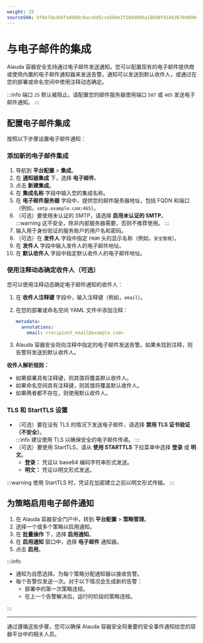 ```yaml
---
weight: 15
sourceSHA: 9fde7de3b6fa4908c8acc6d5cce5b0e1f284d096a18b90f914b3670d090ce29a
---
```


# 与电子邮件的集成

Alauda 容器安全支持通过电子邮件发送通知。您可以配置现有的电子邮件提供商或使用内置的电子邮件通知器来发送告警。通知可以发送到默认收件人，或通过在您的部署或命名空间中使用注释动态确定。

:::info
端口 `25` 默认被阻止。请配置您的邮件服务器使用端口 `587` 或 `465` 发送电子邮件通知。
:::

## 配置电子邮件集成

按照以下步骤设置电子邮件通知：

### 添加新的电子邮件集成

1. 导航到 **平台配置** > **集成**。
2. 在 **通知器集成** 下，选择 **电子邮件**。
3. 点击 **新建集成**。
4. 在 **集成名称** 字段中输入您的集成名称。
5. 在 **电子邮件服务器** 字段中，提供您的邮件服务器地址，包括 FQDN 和端口（例如，`smtp.example.com:465`）。
6. （可选）要使用未认证的 SMTP，请选择 **启用未认证的 SMTP**。\
   :::warning
   这不安全，除非内部服务器需要，否则不推荐使用。
   :::
7. 输入用于身份验证的服务账户的用户名和密码。
8. （可选）在 **发件人** 字段中指定 `FROM` 头的显示名称（例如，`安全警报`）。
9. 在 **发件人** 字段中输入发件人的电子邮件地址。
10. 在 **默认收件人** 字段中指定默认收件人的电子邮件地址。

### 使用注释动态确定收件人（可选）

您可以使用注释动态确定电子邮件通知的收件人：

1. 在 **收件人注释键** 字段中，输入注释键（例如，`email`）。

2. 在您的部署或命名空间 YAML 文件中添加注释：

   ```yaml
   metadata:
     annotations:
       email: <recipient_email@example.com>
   ```

3. Alauda 容器安全将向注释中指定的电子邮件发送告警。如果未找到注释，则告警将发送到默认收件人。

**收件人解析规则：**

- 如果部署具有注释键，则其值将覆盖默认收件人。
- 如果命名空间具有注释键，则其值将覆盖默认收件人。
- 如果两者都不存在，则使用默认收件人。

### TLS 和 StartTLS 设置

- （可选）要在没有 TLS 的情况下发送电子邮件，请选择 **禁用 TLS 证书验证（不安全）**。\
  :::info
  建议使用 TLS 以确保安全的电子邮件传递。
  :::
- （可选）要使用 StartTLS，请从 **使用 STARTTLS** 下拉菜单中选择 **登录** 或 **明文**。
  - **登录：** 凭证以 base64 编码字符串形式发送。
  - **明文：** 凭证以明文形式发送。

:::warning
使用 StartTLS 时，凭证在加密建立之前以明文形式传输。
:::

## 为策略启用电子邮件通知

1. 在 Alauda 容器安全门户中，转到 **平台配置** > **策略管理**。
2. 选择一个或多个策略以启用通知。
3. 在 **批量操作** 下，选择 **启用通知**。
4. 在 **启用通知** 窗口中，选择 **电子邮件** 通知器。
5. 点击 **启用**。

:::info

- 通知为自愿选择。为每个策略分配通知器以接收告警。
- 每个告警仅发送一次。对于以下情况会生成新的告警：
  - 部署中的第一次策略违规。
  - 在上一个告警解决后，运行时阶段的策略违规。

:::

---

通过遵循这些步骤，您可以确保 Alauda 容器安全将重要的安全事件通知给您的容器平台中的相关人员。
